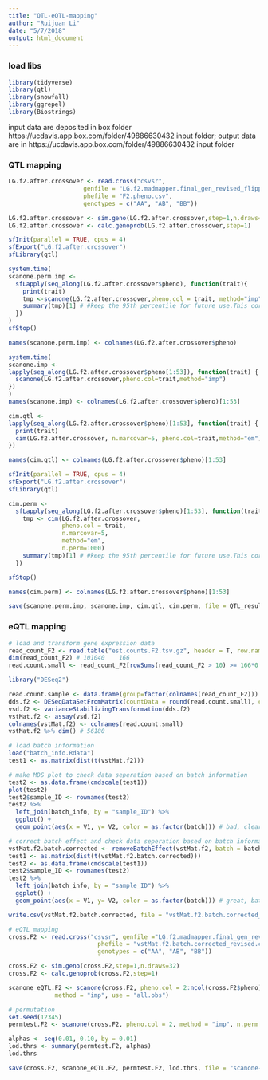 ```yaml
---
title: "QTL-eQTL-mapping"
author: "Ruijuan Li"
date: "5/7/2018"
output: html_document
---
```


### load libs 
```r
library(tidyverse)
library(qtl) 
library(snowfall) 
library(ggrepel) 
library(Biostrings)   
```

input data are deposited in box folder https://ucdavis.app.box.com/folder/49886630432 input folder; output data are in https://ucdavis.app.box.com/folder/49886630432 input folder

### QTL mapping 
```r
LG.f2.after.crossover <- read.cross("csvsr", 
                     genfile = "LG.f2.madmapper.final_gen_revised_flipped_C05C08.csv", 
                     phefile = "F2.pheno.csv", 
                     genotypes = c("AA", "AB", "BB")) 

LG.f2.after.crossover <- sim.geno(LG.f2.after.crossover,step=1,n.draws=32) 
LG.f2.after.crossover <- calc.genoprob(LG.f2.after.crossover,step=1) 

sfInit(parallel = TRUE, cpus = 4)
sfExport("LG.f2.after.crossover") 
sfLibrary(qtl)

system.time(
scanone.perm.imp <-
  sfLapply(seq_along(LG.f2.after.crossover$pheno), function(trait){
    print(trait)
    tmp <-scanone(LG.f2.after.crossover,pheno.col = trait, method="imp",n.perm=1000, n.cluster = 16)
    summary(tmp)[1] # #keep the 95th percentile for future use.This corresponds to p <0.05
  }) 
)
sfStop()

names(scanone.perm.imp) <- colnames(LG.f2.after.crossover$pheno)

system.time(
scanone.imp <-
lapply(seq_along(LG.f2.after.crossover$pheno[1:53]), function(trait) {
  scanone(LG.f2.after.crossover,pheno.col=trait,method="imp")
})
)
names(scanone.imp) <- colnames(LG.f2.after.crossover$pheno)[1:53]

cim.qtl <-
lapply(seq_along(LG.f2.after.crossover$pheno)[1:53], function(trait) {
  print(trait)
  cim(LG.f2.after.crossover, n.marcovar=5, pheno.col=trait,method="em")
})

names(cim.qtl) <- colnames(LG.f2.after.crossover$pheno)[1:53]

sfInit(parallel = TRUE, cpus = 4)
sfExport("LG.f2.after.crossover")
sfLibrary(qtl)

cim.perm <-
  sfLapply(seq_along(LG.f2.after.crossover$pheno)[1:53], function(trait){
    tmp <- cim(LG.f2.after.crossover,
               pheno.col = trait,
               n.marcovar=5,
               method="em",
               n.perm=1000)
    summary(tmp)[1] # #keep the 95th percentile for future use.This corresponds to p <0.05
  }) 

sfStop() 

names(cim.perm) <- colnames(LG.f2.after.crossover$pheno)[1:53]

save(scanone.perm.imp, scanone.imp, cim.qtl, cim.perm, file = QTL_result_all.Rdata)
```

### eQTL mapping 
```r
# load and transform gene expression data 
read_count_F2 <- read.table("est.counts.F2.tsv.gz", header = T, row.names = 1)
dim(read_count_F2) # 101040    166
read.count.small <- read_count_F2[rowSums(read_count_F2 > 10) >= 166*0.25,]

library("DESeq2")

read.count.sample <- data.frame(group=factor(colnames(read_count_F2)))
dds.f2 <- DESeqDataSetFromMatrix(countData = round(read.count.small), colData = read.count.sample, design = ~ group)
vsd.f2 <- varianceStabilizingTransformation(dds.f2)
vstMat.f2 <- assay(vsd.f2)
colnames(vstMat.f2) <- colnames(read.count.small)
vstMat.f2 %>% dim() # 56180 

# load batch information 
load("batch_info.Rdata")
test1 <- as.matrix(dist(t(vstMat.f2)))  

# make MDS plot to check data seperation based on batch information 
test2 <- as.data.frame(cmdscale(test1))
plot(test2)
test2$sample_ID <- rownames(test2)
test2 %>% 
  left_join(batch_info, by = "sample_ID") %>% 
  ggplot() + 
  geom_point(aes(x = V1, y= V2, color = as.factor(batch))) # bad, clear batch effect   

# correct batch effect and check data seperation based on batch information 
vstMat.f2.batch.corrected <- removeBatchEffect(vstMat.f2, batch = batch_info$batch) 
test1 <- as.matrix(dist(t(vstMat.f2.batch.corrected)))  
test2 <- as.data.frame(cmdscale(test1))
test2$sample_ID <- rownames(test2)
test2 %>% 
  left_join(batch_info, by = "sample_ID") %>% 
  ggplot() + 
  geom_point(aes(x = V1, y= V2, color = as.factor(batch))) # great, batch effect removed 

write.csv(vstMat.f2.batch.corrected, file = "vstMat.f2.batch.corrected_revised.csv") # check the file format to make sure it is the right format for R/qtl package 

# eQTL mapping 
cross.F2 <- read.cross("csvsr", genfile ="LG.f2.madmapper.final_gen_revised_flipped_C05C08.csv", 
                         phefile = "vstMat.f2.batch.corrected_revised.csv", 
                         genotypes = c("AA", "AB", "BB"))    

cross.F2 <- sim.geno(cross.F2,step=1,n.draws=32)   
cross.F2 <- calc.genoprob(cross.F2,step=1) 

scanone_eQTL.F2 <- scanone(cross.F2, pheno.col = 2:ncol(cross.F2$pheno), 
	         method = "imp", use = "all.obs")  

# permutation  
set.seed(12345)   
permtest.F2 <- scanone(cross.F2, pheno.col = 2, method = "imp", n.perm = 10000)  

alphas <- seq(0.01, 0.10, by = 0.01) 
lod.thrs <- summary(permtest.F2, alphas) 
lod.thrs   

save(cross.F2, scanone_eQTL.F2, permtest.F2, lod.thrs, file = "scanone-eqtl_F2_flipped_C05C08.RData")  
```



